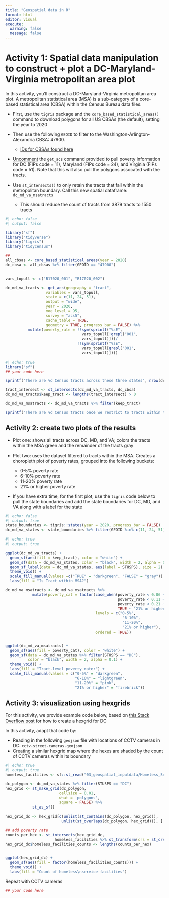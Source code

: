```yaml
---
title: "Geospatial data in R"
format: html
editor: visual
execute: 
  warning: false
  message: false
---
```


# Activity 1: Spatial data manipulation to construct + plot a DC-Maryland-Virginia metropolitan area plot

In this activity, you'll construct a DC-Maryland-Virginia metropolitan area plot. A metropolitan statistical area (MSA) is a sub-category of a core-based statistical area (CBSA) within the Census Bureau data files.

-   First, use the `tigris` package and the `core_based_statistical_areas()` command to download polygons for all US CBSAs (the default), setting the year to 2020

-   Then use the following `GEOID` to filter to the Washington-Arlington-Alexandria CBSA: 47900.

    -   [IDs for CBSAs found here](https://www2.census.gov/programs-surveys/cps/methodology/2015%20Geography%20Cover.pdf)

-   [Uncomment](https://bookdown.org/yihui/rmarkdown-cookbook/comments.html) the `get_acs` command provided to pull poverty information for DC (FIPs code = 11), Maryland (FIPs code = 24), and Virginia (FIPs code = 51). Note that this will also pull the polygons assocated with the tracts.

-   Use `st_intersects()` to only retain the tracts that fall within the metropolitan boundary. Call this new spatial dataframe: `dc_md_va_msatracts`

    -   This should reduce the count of tracts from 3879 tracts to 1550 tracts

```r
#| echo: false
#| output: false

library("sf")
library("tidyverse")
library("tigris")
library("tidycensus")

## 
all_cbsas <- core_based_statistical_areas(year = 2020)
dc_cbsa <- all_cbsas %>% filter(GEOID == "47900")


vars_topull <- c("B17020_001", "B17020_002")

dc_md_va_tracts <- get_acs(geography = "tract",
                  variables = vars_topull,
                  state = c(11, 24, 51),
                  output = "wide",
                  year = 2020,
                  moe_level = 95,
                  survey = "acs5",
                  cache_table = TRUE,
                  geometry = TRUE, progress_bar = FALSE) %>%
          mutate(poverty_rate = !!sym(sprintf("%sE",
                                  vars_topull[!grepl("001",
                                  vars_topull)]))/
                                !!sym(sprintf("%sE",
                                  vars_topull[grepl("001",
                                  vars_topull)])))

```

```r
#| echo: true
library("sf")
## your code here 

sprintf("There are %d Census tracts across these three states", nrow(dc_md_va_tracts)) 

tract_intersect <- st_intersects(dc_md_va_tracts, dc_cbsa)
dc_md_va_tracts$keep_tract <- lengths(tract_intersect) > 0

dc_md_va_msatracts <- dc_md_va_tracts %>% filter(keep_tract)

sprintf("There are %d Census tracts once we restrict to tracts within the MSA", nrow(dc_md_va_msatracts)) 
```

## Activity 2: create two plots of the results

-   Plot one: shows all tracts across DC, MD, and VA; colors the tracts within the MSA green and the remainder of the tracts gray

-   Plot two: uses the dataset filtered to tracts within the MSA. Creates a choropleth plot of poverty rates, grouped into the following buckets:

    -   0-5% poverty rate
    -   6-10% poverty rate
    -   11-20% poverty rate
    -   21% or higher poverty rate

-   If you have extra time, for the first plot, use the `tigris` code below to pull the state boundaries and add the state boundaries for DC, MD, and VA along with a label for the state

```r
#| echo: false
#| output: true
state_boundaries <- tigris::states(year = 2020, progress_bar = FALSE)
dc_md_va_states <- state_boundaries %>% filter(GEOID %in% c(11, 24, 51))
```

```r
#| echo: true
#| output: true

ggplot(dc_md_va_tracts) +
  geom_sf(aes(fill = keep_tract), color = "white") +
  geom_sf(data = dc_md_va_states, color = "black", width = 2, alpha = 0.1) +
  geom_sf_label(data = dc_md_va_states, aes(label = STUSPS), size = 2) +
  theme_void() +
  scale_fill_manual(values =c("TRUE" = "darkgreen", "FALSE" = "gray")) +
  labs(fill = "Is Tract within MSA?") 

```
```r
dc_md_va_msatracts <- dc_md_va_msatracts %>%
            mutate(poverty_cat = factor(case_when(poverty_rate < 0.06 ~ "0-5%",
                                                  poverty_rate < 0.11 ~ "6-10%",
                                                  poverty_rate < 0.21 ~ "11-20%",
                                                  TRUE ~ "21% or higher"),
                                        levels = c("0-5%",
                                                    "6-10%",
                                                    "11-20%",
                                                    "21% or higher"),
                                        ordered = TRUE)) 


ggplot(dc_md_va_msatracts) +
  geom_sf(aes(fill = poverty_cat), color = "white") +
  geom_sf(data = dc_md_va_states %>% filter(STUSPS == "DC"),
          color = "black", width = 2, alpha = 0.1) +
  theme_void() +
  labs(fill = "Tract-level poverty rate:") +
  scale_fill_manual(values = c("0-5%" = "darkgreen",
                               "6-10%" = "lightgreen",
                               "11-20%" = "pink",
                               "21% or higher" = "firebrick"))
```

## Activity 3: visualization using hexgrids

For this activity, we provide example code below, based on [this Stack Overflow post](https://stackoverflow.com/questions/76153155/creating-a-hexagonal-map-from-a-shapefile-in-r) for how to create a hexgrid for DC

In this activity, adapt that code by:

-   Reading in the following `geojson` file with locations of CCTV cameras in DC: `cctv-street-cameras.geojson`
-   Creating a similar hexgrid map where the hexes are shaded by the count of CCTV cameras within its boundary

```r
#| echo: true
#| output: true
homeless_facilities <- sf::st_read("03_geospatial_inputdata/Homeless_Service_Facilities.geojson")

dc_polygon <- dc_md_va_states %>% filter(STUSPS == "DC")
hex_grid <- st_make_grid(dc_polygon,
                        cellsize = 0.01,
                        what = 'polygons',
                        square = FALSE) %>%
            st_as_sf() 

hex_grid_dc <- hex_grid[c(unlist(st_contains(dc_polygon, hex_grid)),
                         unlist(st_overlaps(dc_polygon, hex_grid))), ] 

## add poverty rate
counts_per_hex <- st_intersects(hex_grid_dc,
                      homeless_facilities %>% st_transform(crs = st_crs(hex_grid_dc)))  
hex_grid_dc$homeless_facilities_counts <- lengths(counts_per_hex)
            

ggplot(hex_grid_dc) +
  geom_sf(aes(fill = factor(homeless_facilities_counts))) +
  theme_void() +
  labs(fill = "Count of homeless\nservice facilities") 

```

Repeat with CCTV cameras

```r
## your code here 

```
